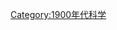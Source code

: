 {{依分類劃分的年份
|m=1
|c=9
|d=0
|y=7
|cat=科學
|sortkey=科學
|in=
|parent=20世纪各年科学
}}
[[Category:1900年代科学|Category:1900年代科学]]
{{Commonscat|1907 in science}}